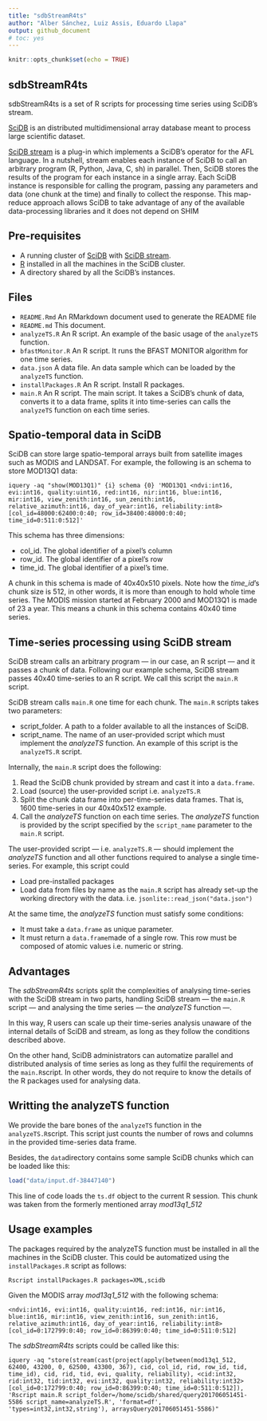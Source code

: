 ```yaml
---
title: "sdbStreamR4ts"
author: "Alber Sánchez, Luiz Assis, Eduardo Llapa"
output: github_document
# toc: yes
---
```


```r
knitr::opts_chunk$set(echo = TRUE)
```

## sdbStreamR4ts

sdbStreamR4ts is a set of R scripts for processing time series using SciDB's stream.

[SciDB](https://en.wikipedia.org/wiki/SciDB) is an distributed multidimensional array database meant to process large scientific dataset. 

[SciDB stream](https://github.com/Paradigm4/stream/) is a plug-in which implements a SciDB's operator for the AFL language. In a nutshell, stream enables each instance of SciDB to call an arbitrary program (R, Python, Java, C, sh) in parallel. Then, SciDB stores the results of the program for each instance in a single array. Each SciDB instance is responsible for calling the program,
passing any parameters and data (one chunk at the time) and finally to collect the response. This map-reduce approach allows SciDB to take advantage of any of the available data-processing libraries and it does not depend on SHIM


## Pre-requisites

* A running cluster of [SciDB](https://en.wikipedia.org/wiki/SciDB)  with [SciDB stream](https://github.com/Paradigm4/stream/).
* [R](https://www.r-project.org) installed in all the machines in the SciDB cluster.
* A directory shared by all the SciDB's instances.


## Files

* `README.Rmd`        An RMarkdown document used to generate the README file
* `README.md`         This document.
* `analyzeTS.R`       An R script. An example of the basic usage of the `analyzeTS` function.
* `bfastMonitor.R` 	  An R script. It runs the BFAST MONITOR algorithm for one time series.
* `data.json` 	      A data file. An data sample which can be loaded by the `analyzeTS` function.
* `installPackages.R` An R script. Install R packages.
* `main.R`            An R script. The main script. It takes a SciDB's chunk of data, converts it to a data frame, splits it into time-series can calls the `analyzeTS` function on each time series.


## Spatio-temporal data in SciDB

SciDB can store large spatio-temporal arrays built from satellite images such as MODIS and LANDSAT. For example, the following is an schema to store MOD13Q1 data:

`
iquery -aq "show(MOD13Q1)"
{i} schema
{0} 'MOD13Q1 <ndvi:int16, evi:int16, quality:uint16, red:int16, nir:int16, blue:int16, mir:int16, view_zenith:int16, sun_zenith:int16, relative_azimuth:int16, day_of_year:int16, reliability:int8> [col_id=48000:62400:0:40; row_id=38400:48000:0:40; time_id=0:511:0:512]'
`

This schema has three dimensions:

* col_id. The global identifier of a pixel's column
* row_id. The global identifier of a pixel's row
* time_id. The global identifier of a pixel's time. 

A chunk in this schema is made of 40x40x510 pixels. Note how the *time_id*'s chunk size is 512, in other words, it is more than enough to hold whole time series. The MODIS mission started at February 2000 and MOD13Q1 is made of 23 a year. This means a chunk in this schema contains 40x40 time series.

## Time-series processing using SciDB stream

SciDB stream calls an arbitrary program --- in our case, an R script --- and it passes a chunk of data. Following our example schema, SciDB stream passes 40x40 time-series to an R script. We call this script the `main.R` script.

SciDB stream calls `main.R` one time for each chunk. The `main.R` scripts takes two parameters:

* script_folder. A path to a folder available to all the instances of SciDB.
* script_name. The name of an user-provided script which must implement the *analyzeTS* function. An example of this script is the `analyzeTS.R` script.

Internally, the `main.R` script does the following:

1. Read the SciDB chunk provided by stream and cast it into a `data.frame`.
2. Load (source) the user-provided script i.e. `analyzeTS.R`
3. Split the chunk data frame into per-time-series data frames. That is, 1600 time-series in our 40x40x512 example. 
4. Call the *analyzeTS* function on each time series. The *analyzeTS* function is provided by the script specified  by the `script_name` parameter to the `main.R` script.

The user-provided script --- i.e. `analyzeTS.R` --- should implement the 
*analyzeTS* function and all other functions required to analyse a single time-series. For example, this script could

* Load pre-installed packages
* Load data from files by name as the `main.R` script has already set-up the working directory with the data. i.e. `jsonlite::read_json("data.json")`

At the same time, the *analyzeTS* function must satisfy some conditions:

* It must take a `data.frame` as unique parameter.
* It must return a `data.frame`made of a single row. This row must be composed of atomic values i.e. numeric or string.


## Advantages

The *sdbStreamR4ts* scripts split the complexities of analysing time-series with the SciDB stream in two parts, handling SciDB stream --- the `main.R` script  --- and analysing the time series --- the *analyzeTS* function ---. 

In this way, R users can scale up their time-series analysis unaware of the internal details  of SciDB and stream, as long as they  follow the conditions described above.

On the other hand, SciDB administrators can automatize parallel and distributed analysis of time series as long as they fulfil the requirements of the `main.R`script. In other words, they do not require to know the details of the R packages used for analysing data.


## Writting the analyzeTS function

We provide the bare bones of the `analyzeTS` function in the `analyzeTS.R`script. This script just counts the number of rows and columns in the provided time-series data frame.

Besides, the `data`directory contains some sample SciDB chunks which can be loaded like this:

```r
load("data/input.df-38447140")
```

This line of code loads the `ts.df` object to the current R session. This chunk was taken from the formerly mentioned array *mod13q1_512*


## Usage examples

The packages required by the analyzeTS function must be installed in all the machines in the SciDB cluster. This could be automatized using the `installPackages.R` script as follows:

`Rscript installPackages.R packages=XML,scidb`

Given the MODIS array *mod13q1_512* with the following schema:

`<ndvi:int16, evi:int16, quality:uint16, red:int16, nir:int16, blue:int16, mir:int16, view_zenith:int16, sun_zenith:int16, relative_azimuth:int16, day_of_year:int16, reliability:int8> [col_id=0:172799:0:40; row_id=0:86399:0:40; time_id=0:511:0:512]`



The *sdbStreamR4ts* scripts could be called like this:

`iquery -aq "store(stream(cast(project(apply(between(mod13q1_512, 62400, 43200, 0, 62500, 43300, 367), cid, col_id, rid, row_id, tid, time_id), cid, rid, tid, evi, quality, reliability), <cid:int32, rid:int32, tid:int32, evi:int32, quality:int32, reliability:int32> [col_id=0:172799:0:40; row_id=0:86399:0:40; time_id=0:511:0:512]), 'Rscript main.R script_folder=/home/scidb/shared/query201706051451-5586 script_name=analyzeTS.R', 'format=df', 'types=int32,int32,string'), arraysQuery201706051451-5586)"`
